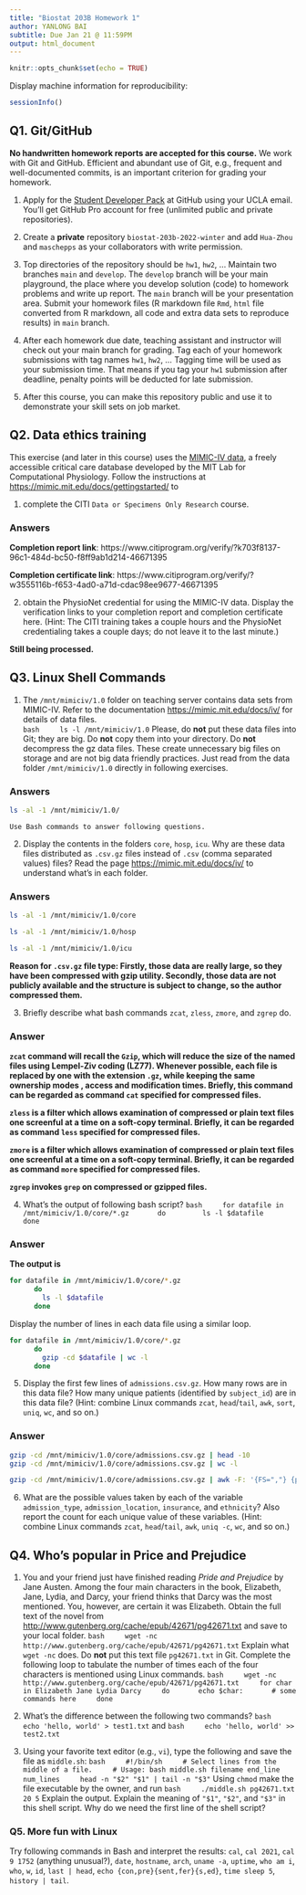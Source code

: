 ```yaml
---
title: "Biostat 203B Homework 1"
author: YANLONG BAI
subtitle: Due Jan 21 @ 11:59PM
output: html_document
---
```


```r
knitr::opts_chunk$set(echo = TRUE)
```

Display machine information for reproducibility:
```r
sessionInfo()
```

## Q1. Git/GitHub

**No handwritten homework reports are accepted for this course.** We work with Git and GitHub. Efficient and abundant use of Git, e.g., frequent and well-documented commits, is an important criterion for grading your homework.

1. Apply for the [Student Developer Pack](https://education.github.com/pack) at GitHub using your UCLA email. You'll get GitHub Pro account for free (unlimited public and private repositories).

2. Create a **private** repository `biostat-203b-2022-winter` and add `Hua-Zhou` and `maschepps` as your collaborators with write permission.

3. Top directories of the repository should be `hw1`, `hw2`, ... Maintain two branches `main` and `develop`. The `develop` branch will be your main playground, the place where you develop solution (code) to homework problems and write up report. The `main` branch will be your presentation area. Submit your homework files (R markdown file `Rmd`, `html` file converted from R markdown, all code and extra data sets to reproduce results) in `main` branch.

4. After each homework due date, teaching assistant and instructor will check out your main branch for grading. Tag each of your homework submissions with tag names `hw1`, `hw2`, ... Tagging time will be used as your submission time. That means if you tag your `hw1` submission after deadline, penalty points will be deducted for late submission.

5. After this course, you can make this repository public and use it to demonstrate your skill sets on job market.

## Q2. Data ethics training

This exercise (and later in this course) uses the [MIMIC-IV data](https://mimic-iv.mit.edu), a freely accessible critical care database developed by the MIT Lab for Computational Physiology. Follow the instructions at <https://mimic.mit.edu/docs/gettingstarted/> to 

(1) complete the CITI `Data or Specimens Only Research` course.

### Answers
**Completion report link**: 
https://www.citiprogram.org/verify/?k703f8137-96c1-484d-bc50-f8ff9ab1d214-46671395

**Completion certificate link**:
https://www.citiprogram.org/verify/?w3555116b-f653-4ad0-a71d-cdac98ee9677-46671395

(2) obtain the PhysioNet credential for using the MIMIC-IV data. Display the verification links to your completion report and completion certificate here. (Hint: The CITI training takes a couple hours and the PhysioNet credentialing takes a couple days; do not leave it to the last minute.)

**Still being processed.**

## Q3. Linux Shell Commands

1. The `/mnt/mimiciv/1.0` folder on teaching server contains data sets from MIMIC-IV. Refer to the documentation <https://mimic.mit.edu/docs/iv/> for details of data files.  
    ```bash
    ls -l /mnt/mimiciv/1.0
    ```
Please, do **not** put these data files into Git; they are big. Do **not** copy them into your directory. Do **not** decompress the gz data files. These create unnecessary big files on storage and are not big data friendly practices. Just read from the data folder `/mnt/mimiciv/1.0` directly in following exercises. 

### Answers
```bash
ls -al -1 /mnt/mimiciv/1.0/
```
    
    Use Bash commands to answer following questions.

2. Display the contents in the folders `core`, `hosp`, `icu`. Why are these data files distributed as `.csv.gz` files instead of `.csv` (comma separated values) files? Read the page <https://mimic.mit.edu/docs/iv/> to understand what's in each folder.

### Answers
```bash
ls -al -1 /mnt/mimiciv/1.0/core
```

```bash
ls -al -1 /mnt/mimiciv/1.0/hosp
```

```bash
ls -al -1 /mnt/mimiciv/1.0/icu
```

**Reason for `.csv.gz` file type: Firstly, those data are really large, so they 
have been compressed with gzip utility. Secondly, those data are not publicly
available and the structure is subject to change, so the author compressed them.
**

3. Briefly describe what bash commands `zcat`, `zless`, `zmore`, and `zgrep` do.

### Answer
**`zcat` command will recall the `Gzip`, which will reduce the size of the 
named files using Lempel-Ziv coding (LZ77). Whenever possible, each file is 
replaced by one with the extension `.gz`, while keeping the same ownership modes
, access and modification times. Briefly, this command can be regarded as 
command `cat` specified for compressed files.**

**`zless` is a filter which allows examination of compressed or plain text
files one screenful at a time on a soft-copy terminal. Briefly, it can be 
regarded as command `less` specified for compressed files.**

**`zmore` is a filter which allows examination of compressed or plain text 
files one screenful at a time on a soft-copy terminal. Briefly, it can be 
regarded as command `more` specified for compressed files.**

**`zgrep` invokes `grep` on compressed or gzipped files.**

4. What's the output of following bash script?
    ```bash
    for datafile in /mnt/mimiciv/1.0/core/*.gz
      do
        ls -l $datafile
      done
    ```
    
### Answer

**The output is**
```bash
for datafile in /mnt/mimiciv/1.0/core/*.gz
      do
        ls -l $datafile
      done
```
    
Display the number of lines in each data file using a similar loop.

```bash
for datafile in /mnt/mimiciv/1.0/core/*.gz
      do
        gzip -cd $datafile | wc -l
      done
```

5. Display the first few lines of `admissions.csv.gz`. How many rows are in this data file? How many unique patients (identified by `subject_id`) are in this data file? (Hint: combine Linux commands `zcat`, `head`/`tail`, `awk`, `sort`, `uniq`, `wc`, and so on.)

### Answer

```bash
gzip -cd /mnt/mimiciv/1.0/core/admissions.csv.gz | head -10
gzip -cd /mnt/mimiciv/1.0/core/admissions.csv.gz | wc -l
```

```bash
gzip -cd /mnt/mimiciv/1.0/core/admissions.csv.gz | awk -F: '{FS=","} {print $1}'  | sort -u | wc -l
```


6. What are the possible values taken by each of the variable `admission_type`, `admission_location`, `insurance`, and `ethnicity`? Also report the count for each unique value of these variables. (Hint: combine Linux commands `zcat`, `head`/`tail`, `awk`, `uniq -c`, `wc`, and so on.)

## Q4. Who's popular in Price and Prejudice

1. You and your friend just have finished reading *Pride and Prejudice* by Jane Austen. Among the four main characters in the book, Elizabeth, Jane, Lydia, and Darcy, your friend thinks that Darcy was the most mentioned. You, however, are certain it was Elizabeth. Obtain the full text of the novel from <http://www.gutenberg.org/cache/epub/42671/pg42671.txt> and save to your local folder. 
    ```bash
    wget -nc http://www.gutenberg.org/cache/epub/42671/pg42671.txt
    ```
Explain what `wget -nc` does. Do **not** put this text file `pg42671.txt` in Git. Complete the following loop to tabulate the number of times each of the four characters is mentioned using Linux commands.
    ```bash
    wget -nc http://www.gutenberg.org/cache/epub/42671/pg42671.txt
    for char in Elizabeth Jane Lydia Darcy
    do
      echo $char:
      # some commands here
    done
    ```

2. What's the difference between the following two commands?
    ```bash
    echo 'hello, world' > test1.txt
    ```
    and
    ```bash
    echo 'hello, world' >> test2.txt
    ```

3. Using your favorite text editor (e.g., `vi`), type the following and save the file as `middle.sh`:
    ```bash
    #!/bin/sh
    # Select lines from the middle of a file.
    # Usage: bash middle.sh filename end_line num_lines
    head -n "$2" "$1" | tail -n "$3"
    ```
Using `chmod` make the file executable by the owner, and run 
    ```bash
    ./middle.sh pg42671.txt 20 5
    ```
Explain the output. Explain the meaning of `"$1"`, `"$2"`, and `"$3"` in this shell script. Why do we need the first line of the shell script?

### Q5. More fun with Linux

Try following commands in Bash and interpret the results: `cal`, `cal 2021`, `cal 9 1752` (anything unusual?), `date`, `hostname`, `arch`, `uname -a`, `uptime`, `who am i`, `who`, `w`, `id`, `last | head`, `echo {con,pre}{sent,fer}{s,ed}`, `time sleep 5`, `history | tail`.
